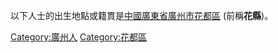 以下人士的出生地點或籍貫是[[中國|中國]][[廣東省|廣東省]][[廣州市|廣州市]][[花都區|花都區]] (前稱'''花縣''')。

[[Category:廣州人|Category:廣州人]]
[[Category:花都區|Category:花都區]]